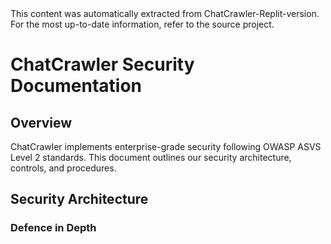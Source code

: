 <Info>
This content was automatically extracted from ChatCrawler-Replit-version.
For the most up-to-date information, refer to the source project.
</Info>

# ChatCrawler Security Documentation

## Overview

ChatCrawler implements enterprise-grade security following OWASP ASVS Level 2 standards. This document outlines our security architecture, controls, and procedures.

## Security Architecture

### Defence in Depth

